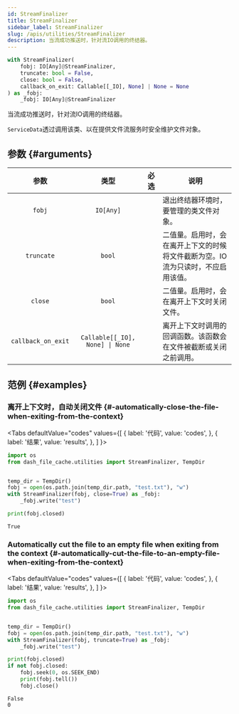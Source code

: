 ```yaml
---
id: StreamFinalizer
title: StreamFinalizer
sidebar_label: StreamFinalizer
slug: /apis/utilities/StreamFinalizer
description: 当流成功推送时，针对流IO调用的终结器。
---
```





<APITopBar
  type="class"
  isPrivate={true}
  isContext={true}
  source="utilities.StreamFinalizer"
/>

```python
with StreamFinalizer(
    fobj: IO[Any]@StreamFinalizer,
    truncate: bool = False,
    close: bool = False,
    callback_on_exit: Callable[[_IO], None] | None = None
) as _fobj:
    _fobj: IO[Any]@StreamFinalizer
```

当流成功推送时，针对流IO调用的终结器。

`ServiceData`透过调用该类、以在提供文件流服务时安全维护文件对象。

## 参数 {#arguments}

|        参数        |              类型               |               必选                | <center>说明</center>                                                             |
| :----------------: | :-----------------------------: | :-------------------------------: | --------------------------------------------------------------------------------- |
|       `fobj`       |            `IO[Any]`            | <InlineIcon icon={vsiCheckIcon}/> | 退出终结器环境时，要管理的类文件对象。                                            |
|     `truncate`     |             `bool`              |                                   | 二值量。启用时，会在离开上下文的时候将文件截断为空。IO流为只读时，不应启用该值。 |
|      `close`       |             `bool`              |                                   | 二值量。启用时，会在离开上下文时关闭文件。                                        |
| `callback_on_exit` | `Callable[[_IO], None] \| None` |                                   | 离开上下文时调用的回调函数。该函数会在文件被截断或关闭之前调用。                  |

## 范例 {#examples}

### <IconObjType type="term"/> 离开上下文时，自动关闭文件 {#-automatically-close-the-file-when-exiting-from-the-context}

<Tabs
  defaultValue="codes"
  values={[
    { label: '代码', value: 'codes', },
    { label: '结果', value: 'results', },
  ]
}>

<TabItem value="codes">

```python
import os
from dash_file_cache.utilities import StreamFinalizer, TempDir


temp_dir = TempDir()
fobj = open(os.path.join(temp_dir.path, "test.txt"), "w")
with StreamFinalizer(fobj, close=True) as _fobj:
    _fobj.write("test")

print(fobj.closed)
```

</TabItem>

<TabItem value="results">

```
True
```

</TabItem>

</Tabs>

### <IconObjType type="term"/> Automatically cut the file to an empty file when exiting from the context {#-automatically-cut-the-file-to-an-empty-file-when-exiting-from-the-context}

<Tabs
  defaultValue="codes"
  values={[
    { label: '代码', value: 'codes', },
    { label: '结果', value: 'results', },
  ]
}>

<TabItem value="codes">

```python
import os
from dash_file_cache.utilities import StreamFinalizer, TempDir


temp_dir = TempDir()
fobj = open(os.path.join(temp_dir.path, "test.txt"), "w")
with StreamFinalizer(fobj, truncate=True) as _fobj:
    _fobj.write("test")

print(fobj.closed)
if not fobj.closed:
    fobj.seek(0, os.SEEK_END)
    print(fobj.tell())
    fobj.close()
```

</TabItem>

<TabItem value="results">

```
False
0
```

</TabItem>

</Tabs>
